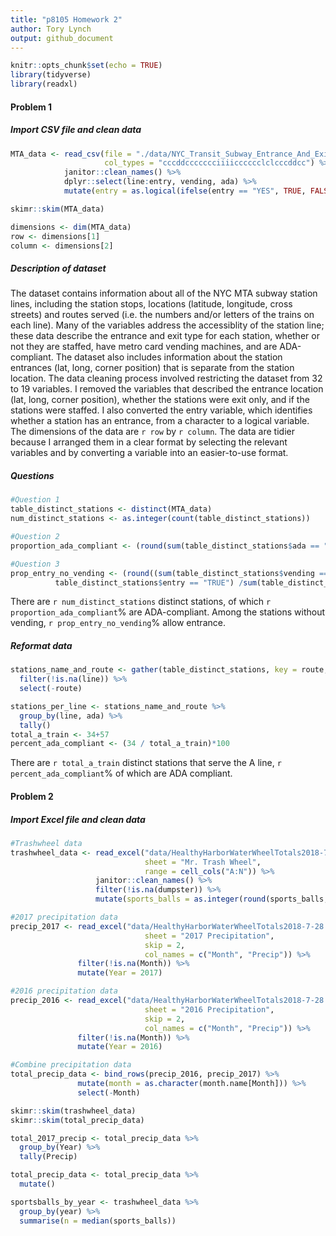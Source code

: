 ```yaml
---
title: "p8105 Homework 2"
author: Tory Lynch 
output: github_document
---
```


```r
knitr::opts_chunk$set(echo = TRUE)
library(tidyverse)
library(readxl)
```

#### Problem 1

##### Import CSV file and clean data 
```r
MTA_data <- read_csv(file = "./data/NYC_Transit_Subway_Entrance_And_Exit_Data.csv", 
                     col_types = "cccddccccccciiiicccccclclcccddcc") %>%
            janitor::clean_names() %>%
            dplyr::select(line:entry, vending, ada) %>%
            mutate(entry = as.logical(ifelse(entry == "YES", TRUE, FALSE))) 

skimr::skim(MTA_data)
```

```r
dimensions <- dim(MTA_data)
row <- dimensions[1]
column <- dimensions[2]
```

##### Description of dataset 
The dataset contains information about all of the NYC MTA subway station lines, including the station stops, locations (latitude, longitude, cross streets) and routes served (i.e. the numbers and/or letters of the trains on each line). Many of the variables address the accessiblity of the station line; these data describe the entrance and exit type for each station, whether or not they are staffed, have metro card vending machines, and are ADA-compliant. The dataset also includes information about the station entrances (lat, long, corner position) that is separate from the station location. The data cleaning process involved restricting the dataset from 32 to 19 variables. I removed the variables that described the entrance location (lat, long, corner position), whether the stations were exit only, and if the stations were staffed. I also converted the entry variable, which identifies whether a station has an entrance, from a character to a logical variable. The dimensions of the data are `r row` by `r column`. The data are tidier because I arranged them in a clear format by selecting the relevant variables and by converting a variable into an easier-to-use format. 

##### Questions 
```r
#Question 1
table_distinct_stations <- distinct(MTA_data) 
num_distinct_stations <- as.integer(count(table_distinct_stations))

#Question 2 
proportion_ada_compliant <- (round(sum(table_distinct_stations$ada == "TRUE") / num_distinct_stations, 3))*100

#Question 3 
prop_entry_no_vending <- (round((sum(table_distinct_stations$vending == "NO" & 
          table_distinct_stations$entry == "TRUE") /sum(table_distinct_stations$vending == "NO")), 3))*100
```

There are `r num_distinct_stations` distinct stations, of which `r proportion_ada_compliant`% are ADA-compliant. Among the stations without vending, `r prop_entry_no_vending`% allow entrance. 

##### Reformat data

```r
stations_name_and_route <- gather(table_distinct_stations, key = route, value = line, route1: route11) %>%
  filter(!is.na(line)) %>%
  select(-route)

stations_per_line <- stations_name_and_route %>%
  group_by(line, ada) %>%
  tally()
total_a_train <- 34+57
percent_ada_compliant <- (34 / total_a_train)*100
```

There are `r total_a_train` distinct stations that serve the A line, `r percent_ada_compliant`% of which are ADA compliant.

#### Problem 2

##### Import Excel file and clean data
```r
#Trashwheel data
trashwheel_data <- read_excel("data/HealthyHarborWaterWheelTotals2018-7-28.xlsx", 
                              sheet = "Mr. Trash Wheel", 
                              range = cell_cols("A:N")) %>% 
                   janitor::clean_names() %>% 
                   filter(!is.na(dumpster)) %>% 
                   mutate(sports_balls = as.integer(round(sports_balls, 0)))

#2017 precipitation data  
precip_2017 <- read_excel("data/HealthyHarborWaterWheelTotals2018-7-28.xlsx", 
                              sheet = "2017 Precipitation", 
                              skip = 2, 
                              col_names = c("Month", "Precip")) %>%  
               filter(!is.na(Month)) %>% 
               mutate(Year = 2017)

#2016 precipitation data 
precip_2016 <- read_excel("data/HealthyHarborWaterWheelTotals2018-7-28.xlsx", 
                              sheet = "2016 Precipitation", 
                              skip = 2, 
                              col_names = c("Month", "Precip")) %>%  
               filter(!is.na(Month)) %>% 
               mutate(Year = 2016)                            

#Combine precipitation data 
total_precip_data <- bind_rows(precip_2016, precip_2017) %>% 
               mutate(month = as.character(month.name[Month])) %>% 
               select(-Month)
```

```r
skimr::skim(trashwheel_data)
skimr::skim(total_precip_data)

total_2017_precip <- total_precip_data %>% 
  group_by(Year) %>% 
  tally(Precip)

total_precip_data <- total_precip_data %>% 
  mutate()

sportsballs_by_year <- trashwheel_data %>% 
  group_by(year) %>% 
  summarise(n = median(sports_balls))
```



